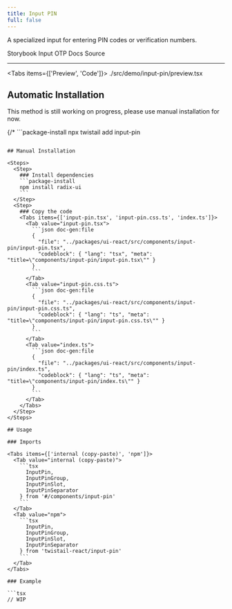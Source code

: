 ```yaml
---
title: Input PIN
full: false
---
```


A specialized input for entering PIN codes or verification numbers.

<Badges>
  <BadgeLink href="https://storybook.twistail.com/?path=/docs/base-components-inputpin--default" external>
    Storybook
  </BadgeLink>
  <BadgeLink href="https://input-otp.rodz.dev" external>
    Input OTP Docs
  </BadgeLink>
  <BadgeLink href="https://github.com/riipandi/twistail/tree/main/packages/ui-react/src/components/input-pin" external>
    Source
  </BadgeLink>
</Badges>

---


<Tabs items={['Preview', 'Code']}>
  <Tab value="Preview" className="rounded-b-xl flex min-h-44 flex-wrap items-start justify-start gap-4 py-20 not-prose">
    <Demo />
  </Tab>
  <Tab value="Code">
    <include cwd lang="tsx">./src/demo/input-pin/preview.tsx</include>
  </Tab>
</Tabs>

## Automatic Installation

<Callout type='warn'>
  This method is still working on progress, please use manual installation for now.
</Callout>

{/* ```package-install
npx twistail add input-pin
``` */}

## Manual Installation

<Steps>
  <Step>
    ### Install dependencies
    ```package-install
    npm install radix-ui
    ```
  </Step>
  <Step>
    ### Copy the code
    <Tabs items={['input-pin.tsx', 'input-pin.css.ts', 'index.ts']}>
      <Tab value="input-pin.tsx">
        ```json doc-gen:file
        {
          "file": "../packages/ui-react/src/components/input-pin/input-pin.tsx",
          "codeblock": { "lang": "tsx", "meta": "title=\"components/input-pin/input-pin.tsx\"" }
        }
        ```
      </Tab>
      <Tab value="input-pin.css.ts">
        ```json doc-gen:file
        {
          "file": "../packages/ui-react/src/components/input-pin/input-pin.css.ts",
          "codeblock": { "lang": "ts", "meta": "title=\"components/input-pin/input-pin.css.ts\"" }
        }
        ```
      </Tab>
      <Tab value="index.ts">
        ```json doc-gen:file
        {
          "file": "../packages/ui-react/src/components/input-pin/index.ts",
          "codeblock": { "lang": "ts", "meta": "title=\"components/input-pin/index.ts\"" }
        }
        ```
      </Tab>
    </Tabs>
  </Step>
</Steps>

## Usage

### Imports

<Tabs items={['internal (copy-paste)', 'npm']}>
  <Tab value="internal (copy-paste)">
    ```tsx
      InputPin,
      InputPinGroup,
      InputPinSlot,
      InputPinSeparator
    } from '#/components/input-pin'
    ```
  </Tab>
  <Tab value="npm">
    ```tsx
      InputPin,
      InputPinGroup,
      InputPinSlot,
      InputPinSeparator
    } from 'twistail-react/input-pin'
    ```
  </Tab>
</Tabs>

### Example

```tsx
// WIP
```
